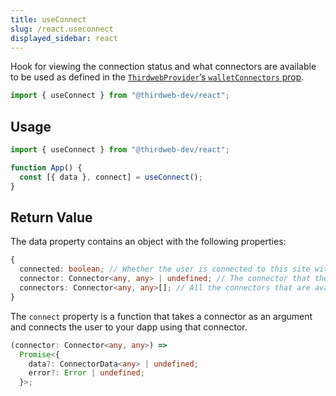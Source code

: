 ---
title: useConnect
slug: /react.useconnect
displayed_sidebar: react
---

Hook for viewing the connection status and what connectors are available to be used
as defined in the [`ThirdwebProvider`&rsquo;s `walletConnectors` prop](/react/react.thirdwebprovider#walletconnectors).

```jsx
import { useConnect } from "@thirdweb-dev/react";
```

## Usage

```jsx
import { useConnect } from "@thirdweb-dev/react";

function App() {
  const [{ data }, connect] = useConnect();
}
```

## Return Value

The data property contains an object with the following properties:

```ts
{
  connected: boolean; // Whether the user is connected to this site with their wallet
  connector: Connector<any, any> | undefined; // The connector that the user is connected with (or undefined)
  connectors: Connector<any, any>[]; // All the connectors that are available to be used
}
```

The `connect` property is a function that takes a connector as an argument
and connects the user to your dapp using that connector.

```ts
(connector: Connector<any, any>) =>
  Promise<{
    data?: ConnectorData<any> | undefined;
    error?: Error | undefined;
  }>;
```
